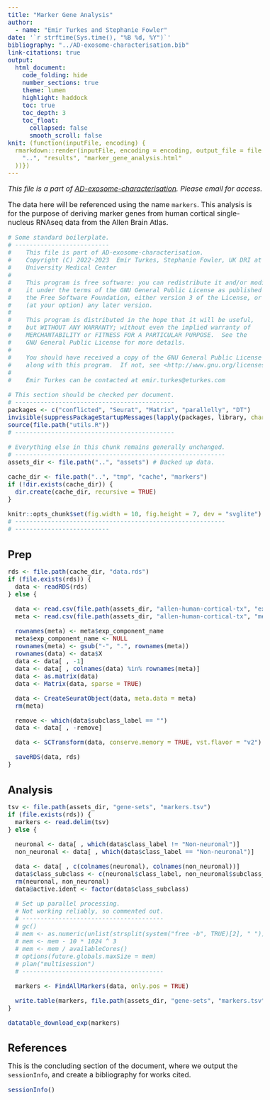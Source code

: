 ```yaml
---
title: "Marker Gene Analysis"
author:
  - name: "Emir Turkes and Stephanie Fowler"
date: '`r strftime(Sys.time(), "%B %d, %Y")`'
bibliography: "../AD-exosome-characterisation.bib"
link-citations: true
output:
  html_document:
    code_folding: hide
    number_sections: true
    theme: lumen
    highlight: haddock
    toc: true
    toc_depth: 3
    toc_float:
      collapsed: false
      smooth_scroll: false
knit: (function(inputFile, encoding) {
  rmarkdown::render(inputFile, encoding = encoding, output_file = file.path(
    "..", "results", "marker_gene_analysis.html"
  ))})
---
```


<style type="text/css">
body {font-size: 16px;}
h1.title {font-size: 35px;}
h1 {font-size: 24px;}
h2 {font-size: 22px;}
h3 {font-size: 20px;}
.toc-content {padding-left: 0px; padding-right: 0px;}
div.tocify {width: 100%;}
.tocify-subheader .tocify-item {font-size: 0.95em; padding-left: 25px; text-indent: 0;}
.tocify-subheader .tocify-subheader .tocify-item {
  font-size: 0.95em; padding-left: 35px; text-indent: 0;
}
div.main-container {max-width: none; width: 100%;}
</style>

*This file is a part of [AD-exosome-characterisation](https://github.com/eturkes/AD-exosome-characterisation).*
*Please email for access.*

The data here will be referenced using the name `markers`.
This analysis is for the purpose of deriving marker genes from human cortical single-nucleus RNAseq data from the Allen Brain Atlas.

```r
# Some standard boilerplate.
# --------------------------
#    This file is part of AD-exosome-characterisation.
#    Copyright (C) 2022-2023  Emir Turkes, Stephanie Fowler, UK DRI at UCL, Columbia
#    University Medical Center
#
#    This program is free software: you can redistribute it and/or modify
#    it under the terms of the GNU General Public License as published by
#    the Free Software Foundation, either version 3 of the License, or
#    (at your option) any later version.
#
#    This program is distributed in the hope that it will be useful,
#    but WITHOUT ANY WARRANTY; without even the implied warranty of
#    MERCHANTABILITY or FITNESS FOR A PARTICULAR PURPOSE.  See the
#    GNU General Public License for more details.
#
#    You should have received a copy of the GNU General Public License
#    along with this program.  If not, see <http://www.gnu.org/licenses/>.
#
#    Emir Turkes can be contacted at emir.turkes@eturkes.com

# This section should be checked per document.
# --------------------------------------------
packages <- c("conflicted", "Seurat", "Matrix", "parallelly", "DT")
invisible(suppressPackageStartupMessages(lapply(packages, library, character.only = TRUE)))
source(file.path("utils.R"))
# --------------------------------------------

# Everything else in this chunk remains generally unchanged.
# ----------------------------------------------------------
assets_dir <- file.path("..", "assets") # Backed up data.

cache_dir <- file.path("..", "tmp", "cache", "markers")
if (!dir.exists(cache_dir)) {
  dir.create(cache_dir, recursive = TRUE)
}

knitr::opts_chunk$set(fig.width = 10, fig.height = 7, dev = "svglite")
# ----------------------------------------------------------
# --------------------------
```

# Prep

```r
rds <- file.path(cache_dir, "data.rds")
if (file.exists(rds)) {
  data <- readRDS(rds)
} else {

  data <- read.csv(file.path(assets_dir, "allen-human-cortical-tx", "exon.csv"))
  meta <- read.csv(file.path(assets_dir, "allen-human-cortical-tx", "metadata.csv"))

  rownames(meta) <- meta$exp_component_name
  meta$exp_component_name <- NULL
  rownames(meta) <- gsub("-", ".", rownames(meta))
  rownames(data) <- data$X
  data <- data[ , -1]
  data <- data[ , colnames(data) %in% rownames(meta)]
  data <- as.matrix(data)
  data <- Matrix(data, sparse = TRUE)

  data <- CreateSeuratObject(data, meta.data = meta)
  rm(meta)

  remove <- which(data$subclass_label == "")
  data <- data[ , -remove]

  data <- SCTransform(data, conserve.memory = TRUE, vst.flavor = "v2")

  saveRDS(data, rds)
}
```

# Analysis

```r
tsv <- file.path(assets_dir, "gene-sets", "markers.tsv")
if (file.exists(rds)) {
  markers <- read.delim(tsv)
} else {

  neuronal <- data[ , which(data$class_label != "Non-neuronal")]
  non_neuronal <- data[ , which(data$class_label == "Non-neuronal")]

  data <- data[ , c(colnames(neuronal), colnames(non_neuronal))]
  data$class_subclass <- c(neuronal$class_label, non_neuronal$subclass_label)
  rm(neuronal, non_neuronal)
  data@active.ident <- factor(data$class_subclass)

  # Set up parallel processing.
  # Not working reliably, so commented out.
  # ---------------------------------------
  # gc()
  # mem <- as.numeric(unlist(strsplit(system("free -b", TRUE)[2], " "))[8])
  # mem <- mem - 10 * 1024 ^ 3
  # mem <- mem / availableCores()
  # options(future.globals.maxSize = mem)
  # plan("multisession")
  # ---------------------------------------

  markers <- FindAllMarkers(data, only.pos = TRUE)

  write.table(markers, file.path(assets_dir, "gene-sets", "markers.tsv"), sep = "\t")
}

datatable_download_exp(markers)
```

# References

This is the concluding section of the document, where we output the `sessionInfo`, and create a bibliography for works cited.

```r
sessionInfo()
```
